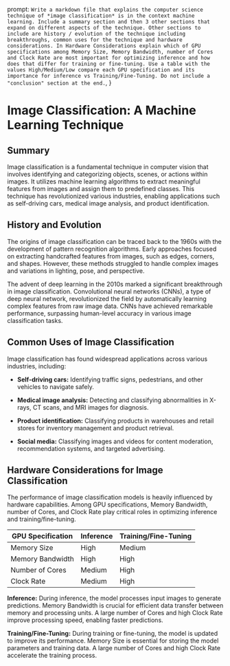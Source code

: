   prompt: `Write a markdown file that explains the computer science technique of *image classification* is in the context machine learning. Include a summary section and then 3 other sections that expand on different aspects of the technique. Other sections to include are history / evolution of the technique including breakthroughs, common uses for the technique and hardware considerations. In Hardware Considerations explain which of GPU specifications among Memory Size, Memory Bandwidth, number of Cores and Clock Rate are most important for optimizing inference and how does that differ for training or fine-tuning. Use a table with the values High/Medium/Low compare each GPU specification and its importance for inference vs Training/Fine-Tuning. Do not include a "conclusion" section at the end.`,
}

# Image Classification: A Machine Learning Technique

## Summary

Image classification is a fundamental technique in computer vision that involves identifying and categorizing objects, scenes, or actions within images. It utilizes machine learning algorithms to extract meaningful features from images and assign them to predefined classes. This technique has revolutionized various industries, enabling applications such as self-driving cars, medical image analysis, and product identification.

## History and Evolution

The origins of image classification can be traced back to the 1960s with the development of pattern recognition algorithms. Early approaches focused on extracting handcrafted features from images, such as edges, corners, and shapes. However, these methods struggled to handle complex images and variations in lighting, pose, and perspective.

The advent of deep learning in the 2010s marked a significant breakthrough in image classification. Convolutional neural networks (CNNs), a type of deep neural network, revolutionized the field by automatically learning complex features from raw image data. CNNs have achieved remarkable performance, surpassing human-level accuracy in various image classification tasks.

## Common Uses of Image Classification

Image classification has found widespread applications across various industries, including:

- **Self-driving cars:** Identifying traffic signs, pedestrians, and other vehicles to navigate safely.

- **Medical image analysis:** Detecting and classifying abnormalities in X-rays, CT scans, and MRI images for diagnosis.

- **Product identification:** Classifying products in warehouses and retail stores for inventory management and product retrieval.

- **Social media:** Classifying images and videos for content moderation, recommendation systems, and targeted advertising.

## Hardware Considerations for Image Classification

The performance of image classification models is heavily influenced by hardware capabilities. Among GPU specifications, Memory Bandwidth, number of Cores, and Clock Rate play critical roles in optimizing inference and training/fine-tuning.

| GPU Specification | Inference | Training/Fine-Tuning |
| ----------------- | --------- | -------------------- |
| Memory Size       | High      | Medium               |
| Memory Bandwidth  | High      | High                 |
| Number of Cores   | Medium    | High                 |
| Clock Rate        | Medium    | High                 |

**Inference:** During inference, the model processes input images to generate predictions. Memory Bandwidth is crucial for efficient data transfer between memory and processing units. A large number of Cores and high Clock Rate improve processing speed, enabling faster predictions.

**Training/Fine-Tuning:** During training or fine-tuning, the model is updated to improve its performance. Memory Size is essential for storing the model parameters and training data. A large number of Cores and high Clock Rate accelerate the training process.
